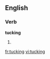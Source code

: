 ==English==

===Verb===
'''tucking'''

# {{present participle of|tuck}}

[[fr:tucking]]
[[vi:tucking]]